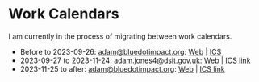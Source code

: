 # Work Calendars

I am currently in the process of migrating between work calendars.

- Before to 2023-09-26: adam@bluedotimpact.org: [Web](https://calendar.google.com/calendar/u/0/embed?src=adam@bluedotimpact.org&mode=WEEK) | [ICS](https://calendar.google.com/calendar/ical/adam%40bluedotimpact.org/public/basic.ics)
- 2023-09-27 to 2023-11-24: adam.jones4@dsit.gov.uk: [Web](https://outlook.office365.com/owa/calendar/b73fc64888234e50b1c5c60ee294775c@dsit.gov.uk/bf3e8df36a354fc7a4eaefde4269447a12247053576068707851/calendar.html) | [ICS link](https://outlook.office365.com/owa/calendar/b73fc64888234e50b1c5c60ee294775c@dsit.gov.uk/bf3e8df36a354fc7a4eaefde4269447a12247053576068707851/calendar.ics)
- 2023-11-25 to after: adam@bluedotimpact.org: [Web](https://calendar.google.com/calendar/u/0/embed?src=adam@bluedotimpact.org&mode=WEEK) | [ICS link](https://calendar.google.com/calendar/ical/adam%40bluedotimpact.org/public/basic.ics)
